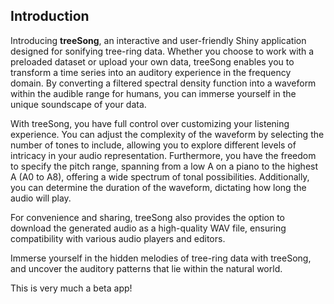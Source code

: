 ## Introduction
Introducing **treeSong**, an interactive and user-friendly Shiny application designed for sonifying tree-ring data. Whether you choose to work with a preloaded dataset or upload your own data, treeSong enables you to transform a time series into an auditory experience in the frequency domain. By converting a filtered spectral density function into a waveform within the audible range for humans, you can immerse yourself in the unique soundscape of your data.

With treeSong, you have full control over customizing your listening experience. You can adjust the complexity of the waveform by selecting the number of tones to include, allowing you to explore different levels of intricacy in your audio representation. Furthermore, you have the freedom to specify the pitch range, spanning from a low A on a piano to the highest A (A0 to A8), offering a wide spectrum of tonal possibilities. Additionally, you can determine the duration of the waveform, dictating how long the audio will play.

For convenience and sharing, treeSong also provides the option to download the generated audio as a high-quality WAV file, ensuring compatibility with various audio players and editors.

Immerse yourself in the hidden melodies of tree-ring data with treeSong, and uncover the auditory patterns that lie within the natural world.

This is very much a beta app!



